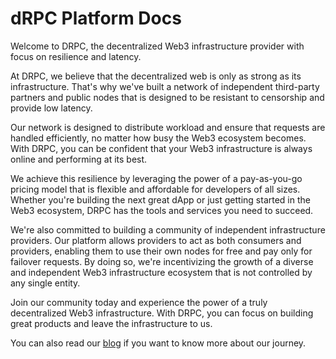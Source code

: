 # dRPC Platform Docs

Welcome to DRPC, the decentralized Web3 infrastructure provider with focus on resilience and latency.

At DRPC, we believe that the decentralized web is only as strong as its infrastructure. That's why we've built a network of independent third-party partners and public nodes that is designed to be resistant to censorship and provide low latency.

Our network is designed to distribute workload and ensure that requests are handled efficiently, no matter how busy the Web3 ecosystem becomes. With DRPC, you can be confident that your Web3 infrastructure is always online and performing at its best.

We achieve this resilience by leveraging the power of a pay-as-you-go pricing model that is flexible and affordable for developers of all sizes. Whether you're building the next great dApp or just getting started in the Web3 ecosystem, DRPC has the tools and services you need to succeed.

We're also committed to building a community of independent infrastructure providers. Our platform allows providers to act as both consumers and providers, enabling them to use their own nodes for free and pay only for failover requests. By doing so, we're incentivizing the growth of a diverse and independent Web3 infrastructure ecosystem that is not controlled by any single entity.

Join our community today and experience the power of a truly decentralized Web3 infrastructure. With DRPC, you can focus on building great products and leave the infrastructure to us.

You can also read our [blog](http://blog.drpc.org) if you want to know more about our journey.
